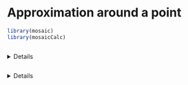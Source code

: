 # Approximation around a point

```r
library(mosaic)
library(mosaicCalc)
```

```exercise
```
<details>`r knitr::knit_child("Exercises/Diff/approx-orange.Rmd")`</details>

```exercise
```
<details>`r knitr::knit_child("Exercises/Diff/approx-blue.Rmd")`</details>

